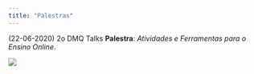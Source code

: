 ```yaml
---
title: "Palestras"
---
```


(22-06-2020) 2o DMQ Talks 
**Palestra**: <i>Atividades e Ferramentas para o Ensino Online</i>. 

![](https://youtu.be/x_nG91PiuKI)



